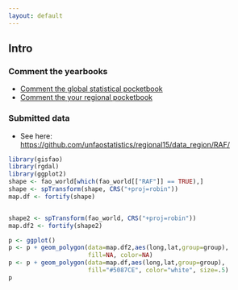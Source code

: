 ```yaml
---
layout: default
---
```


## Intro

### Comment the yearbooks

- [Comment the global statistical pocketbook](comment.html)
- [Comment the your regional pocketbook](comment_regional.html)

### Submitted data

- See here: <https://github.com/unfaostatistics/regional15/data_region/RAF/>


```r
library(gisfao)
library(rgdal)
library(ggplot2)
shape <- fao_world[which(fao_world[["RAF"]] == TRUE),]
shape <- spTransform(shape, CRS("+proj=robin"))
map.df <- fortify(shape)


shape2 <- spTransform(fao_world, CRS("+proj=robin"))
map.df2 <- fortify(shape2)

p <- ggplot()
p <- p + geom_polygon(data=map.df2,aes(long,lat,group=group), 
                      fill=NA, color=NA)
p <- p + geom_polygon(data=map.df,aes(long,lat,group=group), 
                      fill="#5087CE", color="white", size=.5)
p

```
